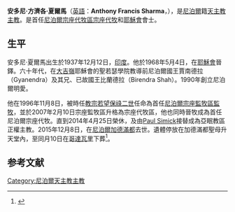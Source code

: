 {{Infobox Christian leader
| type        = Bishop
| honorific-prefix = 
| name        = 安多尼·方濟各·夏爾馬<br />Anthony Francis Sharma
| title       = [[天主教尼泊爾宗座代牧區|尼泊爾宗座代牧區宗座代牧]]
| image       = 
| alt         = 
| caption     = 
| church      = 
| archdiocese = 
| diocese     = 尼泊爾宗座代牧區
| see         = 
| appointed   = 1996年11月8日
| term_end    = 2014年4月25日
| predecessor = （首任）
| successor   = Paul Simick
<!--   Orders   -->
| ordination     = 1968年5月4日
| ordinated_by   = 
| consecration   = 2007年2月10日
| consecrated_by = 
| rank           = 
<!--   Personal details   -->
| birth_date    = {{birth date|1937|12|12|df=yes}}
| birth_place   = [[印度|印度]]
| death_date    = {{death date and age|2015|12|8|1937|12|12|df=yes}}
| death_place   = [[尼泊爾|尼泊爾]][[加德滿都|加德滿都]]
| previous_post = 
| nationality   = 尼泊爾
| religion      = [[天主教|天主教]]
| coat_of_arms  = 
}}
'''安多尼·方濟各·夏爾馬'''（[[英語|英語]]：'''Anthony Francis Sharma'''，{{bd|1937年|12月12日|2015年|12月8日|catIdx=Géry-Jacques-Charles Leuliet }}），是[[尼泊爾|尼泊爾]]籍[[天主教|天主教]][[主教|主教]]。是首任[[天主教尼泊爾宗座代牧區|尼泊爾宗座代牧區宗座代牧]]和[[耶穌會|耶穌會]]會士。

==生平==
安多尼·夏爾馬出生於1937年12月12日，[[印度|印度]]。他於1968年5月4日，在[[耶穌會|耶穌會]]晉鐸。六十年代，在[[大吉嶺|大吉嶺]]耶穌會的聖若瑟學院教導前尼泊爾國王賈南德拉（Gyanendra）及其兄、已故國王比蘭德拉（Birendra Shah）。1990年創立尼泊爾明愛。

他在1996年11月8日，被時任[[教宗|教宗]][[若望保祿二世|若望保祿二世]]任命為首任[[天主教尼泊爾宗座代牧區|尼泊爾宗座監牧區監牧]]，並於2007年2月10日宗座監牧區升格為宗座代牧區，他也同時晉牧成為首任尼泊爾宗座代牧。直到2014年4月25日榮休，及由[[Paul_Simick|Paul Simick]]接替成為亞眠教區正權主教。2015年12月8日，在[[尼泊爾|尼泊爾]][[加德滿都|加德滿都]]去世。遺體停放在加德滿都聖母升天堂內，至同月10日在[[哥達瓦里|哥達瓦里]]下葬<ref>{{cite news|url=http://china.ucanews.com/2015/12/14/%E5%B0%BC%E6%B3%8A%E7%88%BE%E9%A6%96%E4%BD%8D%E4%B8%BB%E6%95%99%E9%80%9D%E4%B8%96%EF%BC%8C%E7%95%B6%E5%9C%B0%E7%A5%9E%E7%88%B6%E7%A8%B1%E8%AE%9A%E4%BB%96%E7%82%BA%E5%81%89%E5%A4%A7%E6%95%99%E8%82%B2/|title=尼泊爾首位主教逝世，當地神父稱讚他為偉大教育家|date=2015年12月14日|accessdate=2015年12月14日|language=中文|publisher=天主教亞洲通訊社|archive-url=https://web.archive.org/web/20151222161129/http://china.ucanews.com/2015/12/14/%E5%B0%BC%E6%B3%8A%E7%88%BE%E9%A6%96%E4%BD%8D%E4%B8%BB%E6%95%99%E9%80%9D%E4%B8%96%EF%BC%8C%E7%95%B6%E5%9C%B0%E7%A5%9E%E7%88%B6%E7%A8%B1%E8%AE%9A%E4%BB%96%E7%82%BA%E5%81%89%E5%A4%A7%E6%95%99%E8%82%B2/|archive-date=2015年12月22日|dead-url=yes}}</ref>。

== 参考文献 ==
{{reflist}}

[[Category:尼泊爾天主教主教|Category:尼泊爾天主教主教]]